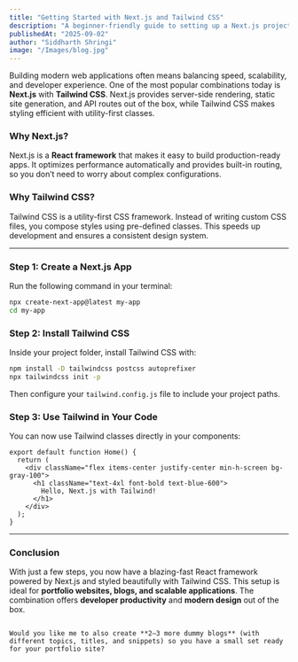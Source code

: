 ```yaml
---
title: "Getting Started with Next.js and Tailwind CSS"
description: "A beginner-friendly guide to setting up a Next.js project with Tailwind CSS for fast and modern web development."
publishedAt: "2025-09-02"
author: "Siddharth Shringi"
image: "/Images/blog.jpg"
---
```


Building modern web applications often means balancing speed, scalability, and developer experience. One of the most popular combinations today is **Next.js** with **Tailwind CSS**. Next.js provides server-side rendering, static site generation, and API routes out of the box, while Tailwind CSS makes styling efficient with utility-first classes.

### Why Next.js?
Next.js is a **React framework** that makes it easy to build production-ready apps. It optimizes performance automatically and provides built-in routing, so you don’t need to worry about complex configurations.

### Why Tailwind CSS?
Tailwind CSS is a utility-first CSS framework. Instead of writing custom CSS files, you compose styles using pre-defined classes. This speeds up development and ensures a consistent design system.

---

### Step 1: Create a Next.js App
Run the following command in your terminal:

```bash
npx create-next-app@latest my-app
cd my-app
````

### Step 2: Install Tailwind CSS

Inside your project folder, install Tailwind CSS with:

```bash
npm install -D tailwindcss postcss autoprefixer
npx tailwindcss init -p
```

Then configure your `tailwind.config.js` file to include your project paths.

### Step 3: Use Tailwind in Your Code

You can now use Tailwind classes directly in your components:

```tsx
export default function Home() {
  return (
    <div className="flex items-center justify-center min-h-screen bg-gray-100">
      <h1 className="text-4xl font-bold text-blue-600">
        Hello, Next.js with Tailwind!
      </h1>
    </div>
  );
}
```

---

### Conclusion

With just a few steps, you now have a blazing-fast React framework powered by Next.js and styled beautifully with Tailwind CSS. This setup is ideal for **portfolio websites, blogs, and scalable applications**. The combination offers **developer productivity** and **modern design** out of the box.

```

Would you like me to also create **2–3 more dummy blogs** (with different topics, titles, and snippets) so you have a small set ready for your portfolio site?
```
